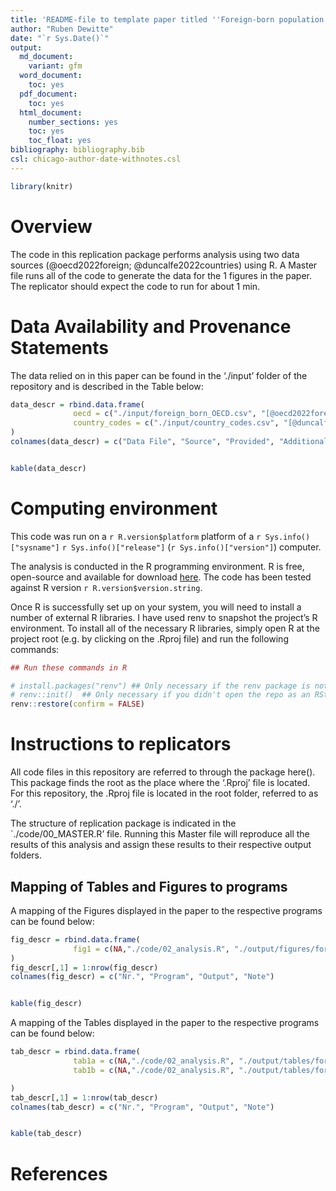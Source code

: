```yaml
---
title: 'README-file to template paper titled ''Foreign-born population in European Countries'' by Ruben Dewitte'
author: "Ruben Dewitte"
date: "`r Sys.Date()`"
output:
  md_document:
    variant: gfm
  word_document:
    toc: yes
  pdf_document: 
    toc: yes
  html_document:
    number_sections: yes
    toc: yes
    toc_float: yes
bibliography: bibliography.bib  
csl: chicago-author-date-withnotes.csl
---
```


```r
library(knitr)
```

# Overview

The code in this replication package performs analysis using two data sources (@oecd2022foreign; @duncalfe2022countries) using R. A Master file runs all of the code to generate the data for the 1 figures in the paper. The replicator should expect the code to run for about 1 min.

# Data Availability and Provenance Statements

The data relied on in this paper can be found in the './input' folder of the repository and is described in the Table below:

```r


data_descr = rbind.data.frame(
              oecd = c("./input/foreign_born_OECD.csv", "[@oecd2022foreign]", "yes", "The foreign-born population covers all people who have ever migrated from their country of birth to their current country of residence. The foreign-born population data shown here include people born abroad as nationals of their current country of residence. The difference across countries between the size of the foreign-born population and that of the foreign population depends on the rules governing the acquisition of citizenship in each country. This indicator is measured as a percentage of population."),
              country_codes = c("./input/country_codes.csv", "[@duncalfe2022countries]", "yes", "ISO-3166 Country and Dependent Territories Lists with UN Regional Codes")
)
colnames(data_descr) = c("Data File", "Source", "Provided", "Additional information")


kable(data_descr)
```

# Computing environment

This code was run on a `r R.version$platform` platform of a `r Sys.info()["sysname"]` `r Sys.info()["release"]` (`r Sys.info()["version"]`) computer. 

The analysis is conducted in the R programming environment. R is free, open-source and available for download [here](https://www.r-project.org/). The code has been tested against R version `r R.version$version.string`.

Once R is successfully set up on your system, you will need to install a number of external R libraries. I have used renv to snapshot the project’s R environment. To install all of the necessary R libraries, simply open R at the project root (e.g. by clicking on the .Rproj file) and run the following commands:

```r
## Run these commands in R

# install.packages("renv") ## Only necessary if the renv package is not yet installed on your computer
# renv::init()  ## Only necessary if you didn't open the repo as an RStudio project
renv::restore(confirm = FALSE)
```

# Instructions to replicators

All code files in this repository are referred to through the package here(). This package finds the root as the place where the '.Rproj' file is located. For this repository, the .Rproj file is located in the root folder, referred to as './'. 

The structure of replication package is indicated in the `./code/00_MASTER.R' file. Running this Master file will reproduce all the results of this analysis and assign these results to their respective output folders.


## Mapping of Tables and Figures to programs

A mapping of the Figures displayed in the paper to the respective programs can be found below: 

```r
fig_descr = rbind.data.frame(
              fig1 = c(NA,"./code/02_analysis.R", "./output/figures/foreign_born.png"," ")
)
fig_descr[,1] = 1:nrow(fig_descr)
colnames(fig_descr) = c("Nr.", "Program", "Output", "Note")


kable(fig_descr)
```

A mapping of the Tables displayed in the paper to the respective programs can be found below: 

```r
tab_descr = rbind.data.frame(
              tab1a = c(NA,"./code/02_analysis.R", "./output/tables/foreign_born.tex"," "),
              tab1b = c(NA,"./code/02_analysis.R", "./output/tables/foreign_born.docx"," ")

)
tab_descr[,1] = 1:nrow(tab_descr)
colnames(tab_descr) = c("Nr.", "Program", "Output", "Note")


kable(tab_descr)
```

# References


  